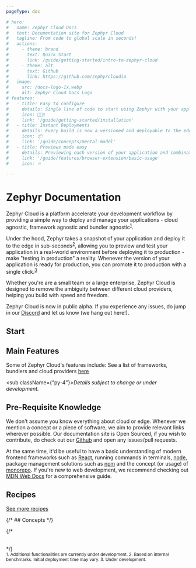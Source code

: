 ```yaml
---
pageType: doc

# hero:
#   name: Zephyr Cloud Docs
#   text: Documentation site for Zephyr Cloud
#   tagline: From code to global scale in seconds!
#   actions:
#     - theme: brand
#       text: Quick Start
#       link: /guide/getting-started/intro-to-zephyr-cloud
#     - theme: alt
#       text: Github
#       link: https://github.com/zephyrcloudio
#   image:
#     src: /docs-logo-1x.webp
#     alt: Zephyr Cloud Docs Logo
# features:
#   - title: Easy to configure
#     details: Single line of code to start using Zephyr with your application.
#     icon: 🏃🏻‍♀️
#     link: '/guide/getting-started/installation'
#   - title: Instant Deployments
#     details: Every build is now a versioned and deployable to the edge.  
#     icon: 📦
#     link: '/guide/concepts/mental-model'
#   - title: Previews made easy
#     details: Previewing each version of your application and combinations of microfrontends is easy with the Zephyr browser extension
#     link: '/guide/features/browser-extension/basic-usage'
#     icon: 🔥

---
```


# Zephyr Documentation
Zephyr Cloud is a platform accelerate your development workflow by providing a simple way to deploy and manage your applications - cloud agnostic, framework agnostic and bundler agnostic<sup><a href="#footnote-1">1</a></sup>.

Under the hood, Zephyr takes a snapshot of your application and deploy it to the edge in sub-seconds<sup><a href="#footnote-2">2</a></sup>, allowing you to preview and test your application in a real-world environment before deploying it to production - make "testing in production" a reality. Whenever the version of your application is ready for production, you can promote it to production with a single click.<sup><a href="#footnote-3">3</a></sup>

Whether you're are a small team or a large enterprise, Zephyr Cloud is designed to remove the ambiguity between different cloud providers, helping you build with speed and freedom.

Zephyr Cloud is now in public alpha. If you experience any issues, do jump in our [Discord](https://discord.gg/8Q5vz6Q) and let us know (we hang out here!).

<Separator/>


## Start

<CardLayout>
<HomeStart />
</CardLayout>

<Separator/>



## Main Features
Some of Zephyr Cloud's features include:
<FeatureTable/>
See a list of frameworks, bundlers and cloud providers [here](/guide/supported)


<sub className={"py-4"}><i>Details subject to change or under development.</i> </sub>

## Pre-Requisite Knowledge
We don't assume you know everything about cloud or edge. Whenever we mention a concept or a piece of software, we aim to provide relevant links wherever possible. Our documentation site is Open Sourced, if you wish to contribute, do check out our [Github](https://github.com/ZephyrCloudIO/docs) and open any issues/pull requests.

At the same time, it'd be useful to have a basic understanding of modern frontend frameworks such as [React](https://react.dev), running commands in terminals, [node](https://nodejs.org/en), package management solutions such as [npm](https://docs.npmjs.com/cli/v10/configuring-npm/install) and the concept (or usage) of [monorepo](https://monorepo.tools/). If you're new to web development, we recommend checking out [MDN Web Docs](https://developer.mozilla.org/en-US/docs/Web) for a comprehensive guide.

<Separator/>

## Recipes

<CardLayout>
<HomeRecipes/>
</CardLayout>

[See more recipes](/guide/recipes)
<Separator/>

{/* ## Concepts */}

{/* <CardLayout>
<HomeConcept/>

</CardLayout>
<br/> */}

<div className="flex flex-col">

<sub id="footnote-1">
1. Additional functionalities are currently under development.
</sub>
<sub id="footnote-2">
2. Based on internal benchmarks. Initial deployment time may vary.
</sub>
<sub id="footnote-3">
3. Under development.
</sub>
</div>
